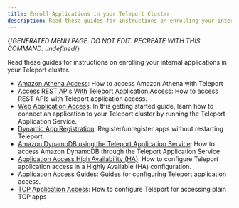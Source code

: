 ```yaml
---
title: Enroll Applications in your Teleport Cluster
description: Read these guides for instructions on enrolling your internal applications in your Teleport cluster.
---
```


{/*GENERATED MENU PAGE. DO NOT EDIT. RECREATE WITH THIS COMMAND:
undefined*/}

Read these guides for instructions on enrolling your internal applications in your Teleport cluster.

- [Amazon Athena Access](guides/amazon-athena.mdx): How to access Amazon Athena with Teleport
- [Access REST APIs With Teleport Application Access](guides/api-access.mdx): How to access REST APIs with Teleport application access.
- [Web Application Access](guides/connecting-apps.mdx): In this getting started guide, learn how to connect an application to your Teleport cluster by running the Teleport Application Service.
- [Dynamic App Registration](guides/dynamic-registration.mdx): Register/unregister apps without restarting Teleport.
- [Amazon DynamoDB using the Teleport Application Service](guides/dynamodb.mdx): How to access Amazon DynamoDB through the Teleport Application Service
- [Application Access High Availability (HA)](guides/ha.mdx): How to configure Teleport application access in a Highly Available (HA) configuration.
- [Application Access Guides](guides/overview.mdx): Guides for configuring Teleport application access.
- [TCP Application Access](guides/tcp.mdx): How to configure Teleport for accessing plain TCP apps
